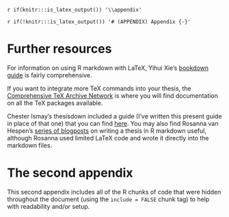 `r if(knitr:::is_latex_output()) '\\appendix'`

`r if(!knitr:::is_latex_output()) '# (APPENDIX) Appendix {-}'` 

# Further resources

For information on using R markdown with LaTeX, Yihui Xie's [bookdown guide](https://bookdown.org/yihui/bookdown/) is fairly comprehensive.

If you want to integrate more TeX commands into your thesis, the [Comprehensive TeX Archive Network](https://www.ctan.org/) is where you will find documentation on all the TeX packages available.

Chester Ismay's thesisdown included a guide (I've written this present guide in place of that one) that you can find [here](https://raw.githubusercontent.com/ismayc/thesisdown_book/master/thesis.pdf). You may also find Rosanna van Hespen's [series of blogposts](https://rosannavanhespen.nl/category/rmarkdown/) on writing a thesis in R markdown useful, although Rosanna used limited LaTeX code and wrote it directly into the markdown files.

# The second appendix

This second appendix includes all of the R chunks of code that were hidden throughout the document (using the `include = FALSE` chunk tag) to help with readability and/or setup.

```r
```

```r
```
